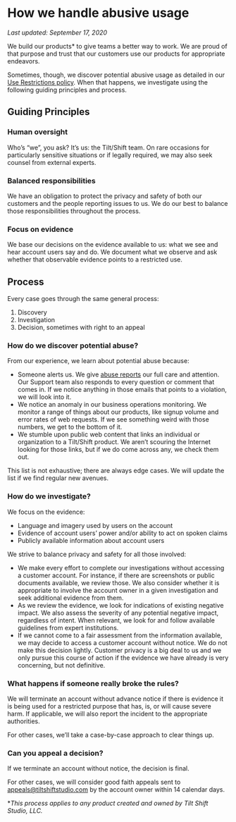 # How we handle abusive usage

_Last updated: September 17, 2020_

We build our products\* to give teams a better way to work. We are proud of that purpose and trust that our customers use our products for appropriate endeavors.

Sometimes, though, we discover potential abusive usage as detailed in our [Use Restrictions policy](/abuse). When that happens, we investigate using the following guiding principles and process.

## Guiding Principles

### Human oversight

Who’s “we”, you ask? It’s us: the Tilt/Shift team. On rare occasions for particularly sensitive situations or if legally required, we may also seek counsel from external experts.

### Balanced responsibilities

We have an obligation to protect the privacy and safety of both our customers and the people reporting issues to us. We do our best to balance those responsibilities throughout the process.

### Focus on evidence

We base our decisions on the evidence available to us: what we see and hear account users say and do. We document what we observe and ask whether that observable evidence points to a restricted use.

## Process

Every case goes through the same general process:

1. Discovery
2. Investigation
3. Decision, sometimes with right to an appeal

### How do we discover potential abuse?

From our experience, we learn about potential abuse because:

- Someone alerts us. We give [abuse reports](/abuse) our full care and attention. Our Support team also responds to every question or comment that comes in. If we notice anything in those emails that points to a violation, we will look into it.
- We notice an anomaly in our business operations monitoring. We monitor a range of things about our products, like signup volume and error rates of web requests. If we see something weird with those numbers, we get to the bottom of it.
- We stumble upon public web content that links an individual or organization to a Tilt/Shift product. We aren’t scouring the Internet looking for those links, but if we do come across any, we check them out.

This list is not exhaustive; there are always edge cases. We will update the list if we find regular new avenues.

### How do we investigate?

We focus on the evidence:

- Language and imagery used by users on the account
- Evidence of account users’ power and/or ability to act on spoken claims
- Publicly available information about account users

We strive to balance privacy and safety for all those involved:

- We make every effort to complete our investigations without accessing a customer account. For instance, if there are screenshots or public documents available, we review those. We also consider whether it is appropriate to involve the account owner in a given investigation and seek additional evidence from them.
- As we review the evidence, we look for indications of existing negative impact. We also assess the severity of any potential negative impact, regardless of intent. When relevant, we look for and follow available guidelines from expert institutions.
- If we cannot come to a fair assessment from the information available, we may decide to access a customer account without notice. We do not make this decision lightly. Customer privacy is a big deal to us and we only pursue this course of action if the evidence we have already is very concerning, but not definitive.

### What happens if someone really broke the rules?

We will terminate an account without advance notice if there is evidence it is being used for a restricted purpose that has, is, or will cause severe harm. If applicable, we will also report the incident to the appropriate authorities.

For other cases, we’ll take a case-by-case approach to clear things up.

### Can you appeal a decision?

If we terminate an account without notice, the decision is final.

For other cases, we will consider good faith appeals sent to [appeals@tiltshiftstudio.com](mailto:appeals@tiltshiftstudio.com) by the account owner within 14 calendar days.

\*_This process applies to any product created and owned by Tilt Shift Studio, LLC._

